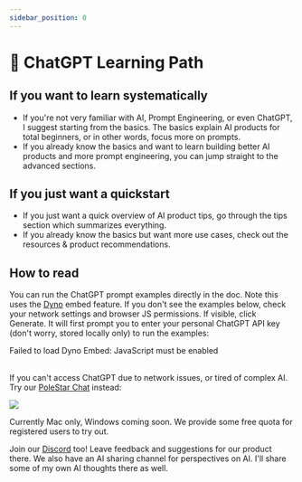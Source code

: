 ```yaml
---
sidebar_position: 0
---
```


# 🧭 ChatGPT Learning Path


<head>
  <script defer="defer" src="https://embed.trydyno.com/embedder.js"></script>
  <link href="https://embed.trydyno.com/embedder.css" rel="stylesheet" />
</head>

## If you want to learn systematically

- If you're not very familiar with AI, Prompt Engineering, or even ChatGPT, I suggest starting from the basics. The basics explain AI products for total beginners, or in other words, focus more on prompts.
- If you already know the basics and want to learn building better AI products and more prompt engineering, you can jump straight to the advanced sections.

## If you just want a quickstart

- If you just want a quick overview of AI product tips, go through the tips section which summarizes everything.
- If you already know the basics but want more use cases, check out the resources & product recommendations.

## How to read

You can run the ChatGPT prompt examples directly in the doc. Note this uses the [Dyno](https://trydyno.com/) embed feature. If you don't see the examples below, check your network settings and browser JS permissions. If visible, click Generate. It will first prompt you to enter your personal ChatGPT API key (don't worry, stored locally only) to run the examples:

<div
  trydyno-embed=""
  openai-model="text-davinci-003"
  initial-prompt="What is the capital of China?"
  initial-response="The capital of China is Beijing. "
  max-tokens="256"
  box-rows="3"
  model-temp="0.7"
  top-p="1"
>
  <noscript>Failed to load Dyno Embed: JavaScript must be enabled</noscript>
</div>

<br />

If you can't access ChatGPT due to network issues, or tired of complex AI. Try our [PoleStar Chat](https://github.com/thinkingjimmy/PoleStarChat) instead:

<img src={polestarbanner} />

Currently Mac only, Windows coming soon. We provide some free quota for registered users to try out.

Join our [Discord](https://discord.gg/B7Z7wjuUPg) too! Leave feedback and suggestions for our product there. We also have an AI sharing channel for perspectives on AI. I'll share some of my own AI thoughts there as well.
